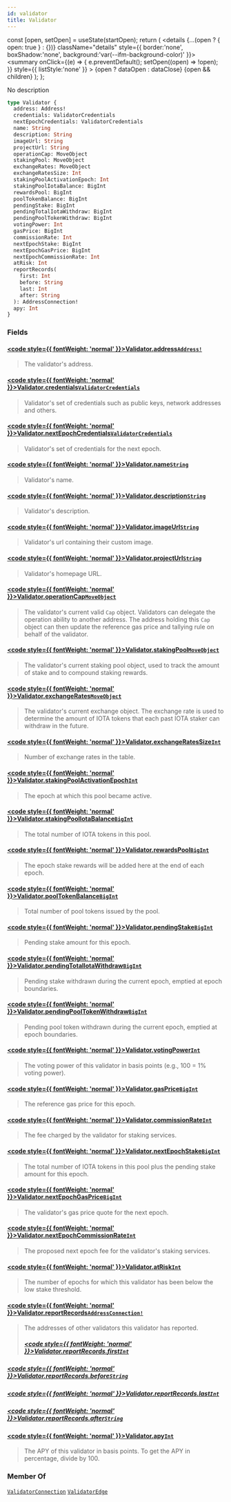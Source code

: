```yaml
---
id: validator
title: Validator
---
```









  const [open, setOpen] = useState(startOpen);
  return (
    <details {...(open ? { open: true } : {})} className="details" style={{ border:'none', boxShadow:'none', background:'var(--ifm-background-color)' }}>
      <summary
        onClick={(e) => {
          e.preventDefault();
          setOpen((open) => !open);
        }}
        style={{ listStyle:'none' }}
      >
      {open ? dataOpen : dataClose}
      </summary>
      {open && children}
    </details>
  );
};








No description


```graphql
type Validator {
  address: Address!
  credentials: ValidatorCredentials
  nextEpochCredentials: ValidatorCredentials
  name: String
  description: String
  imageUrl: String
  projectUrl: String
  operationCap: MoveObject
  stakingPool: MoveObject
  exchangeRates: MoveObject
  exchangeRatesSize: Int
  stakingPoolActivationEpoch: Int
  stakingPoolIotaBalance: BigInt
  rewardsPool: BigInt
  poolTokenBalance: BigInt
  pendingStake: BigInt
  pendingTotalIotaWithdraw: BigInt
  pendingPoolTokenWithdraw: BigInt
  votingPower: Int
  gasPrice: BigInt
  commissionRate: Int
  nextEpochStake: BigInt
  nextEpochGasPrice: BigInt
  nextEpochCommissionRate: Int
  atRisk: Int
  reportRecords(
    first: Int
    before: String
    last: Int
    after: String
  ): AddressConnection!
  apy: Int
}
```




### Fields

#### [<code style={{ fontWeight: 'normal' }}>Validator.<b>address</b></code>](#)<Bullet />[`Address!`](/references/iota-api/iota-graphql/reference/types/objects/address) <Badge class="badge badge--secondary" text="non-null"/> <Badge class="badge badge--secondary" text="object"/> 
> 
> 
> The validator's address.
> 

#### [<code style={{ fontWeight: 'normal' }}>Validator.<b>credentials</b></code>](#)<Bullet />[`ValidatorCredentials`](/references/iota-api/iota-graphql/reference/types/objects/validator-credentials) <Badge class="badge badge--secondary" text="object"/> 
> 
> 
> Validator's set of credentials such as public keys, network addresses and others.
> 

#### [<code style={{ fontWeight: 'normal' }}>Validator.<b>nextEpochCredentials</b></code>](#)<Bullet />[`ValidatorCredentials`](/references/iota-api/iota-graphql/reference/types/objects/validator-credentials) <Badge class="badge badge--secondary" text="object"/> 
> 
> 
> Validator's set of credentials for the next epoch.
> 

#### [<code style={{ fontWeight: 'normal' }}>Validator.<b>name</b></code>](#)<Bullet />[`String`](/references/iota-api/iota-graphql/reference/types/scalars/string) <Badge class="badge badge--secondary" text="scalar"/> 
> 
> 
> Validator's name.
> 

#### [<code style={{ fontWeight: 'normal' }}>Validator.<b>description</b></code>](#)<Bullet />[`String`](/references/iota-api/iota-graphql/reference/types/scalars/string) <Badge class="badge badge--secondary" text="scalar"/> 
> 
> 
> Validator's description.
> 

#### [<code style={{ fontWeight: 'normal' }}>Validator.<b>imageUrl</b></code>](#)<Bullet />[`String`](/references/iota-api/iota-graphql/reference/types/scalars/string) <Badge class="badge badge--secondary" text="scalar"/> 
> 
> 
> Validator's url containing their custom image.
> 

#### [<code style={{ fontWeight: 'normal' }}>Validator.<b>projectUrl</b></code>](#)<Bullet />[`String`](/references/iota-api/iota-graphql/reference/types/scalars/string) <Badge class="badge badge--secondary" text="scalar"/> 
> 
> 
> Validator's homepage URL.
> 

#### [<code style={{ fontWeight: 'normal' }}>Validator.<b>operationCap</b></code>](#)<Bullet />[`MoveObject`](/references/iota-api/iota-graphql/reference/types/objects/move-object) <Badge class="badge badge--secondary" text="object"/> 
> 
> 
> The validator's current valid `Cap` object. Validators can delegate
> the operation ability to another address. The address holding this `Cap` object
> can then update the reference gas price and tallying rule on behalf of the validator.
> 

#### [<code style={{ fontWeight: 'normal' }}>Validator.<b>stakingPool</b></code>](#)<Bullet />[`MoveObject`](/references/iota-api/iota-graphql/reference/types/objects/move-object) <Badge class="badge badge--secondary" text="object"/> 
> 
> 
> The validator's current staking pool object, used to track the amount of stake
> and to compound staking rewards.
> 

#### [<code style={{ fontWeight: 'normal' }}>Validator.<b>exchangeRates</b></code>](#)<Bullet />[`MoveObject`](/references/iota-api/iota-graphql/reference/types/objects/move-object) <Badge class="badge badge--secondary" text="object"/> 
> 
> 
> The validator's current exchange object. The exchange rate is used to determine
> the amount of IOTA tokens that each past IOTA staker can withdraw in the future.
> 

#### [<code style={{ fontWeight: 'normal' }}>Validator.<b>exchangeRatesSize</b></code>](#)<Bullet />[`Int`](/references/iota-api/iota-graphql/reference/types/scalars/int) <Badge class="badge badge--secondary" text="scalar"/> 
> 
> 
> Number of exchange rates in the table.
> 

#### [<code style={{ fontWeight: 'normal' }}>Validator.<b>stakingPoolActivationEpoch</b></code>](#)<Bullet />[`Int`](/references/iota-api/iota-graphql/reference/types/scalars/int) <Badge class="badge badge--secondary" text="scalar"/> 
> 
> 
> The epoch at which this pool became active.
> 

#### [<code style={{ fontWeight: 'normal' }}>Validator.<b>stakingPoolIotaBalance</b></code>](#)<Bullet />[`BigInt`](/references/iota-api/iota-graphql/reference/types/scalars/big-int) <Badge class="badge badge--secondary" text="scalar"/> 
> 
> 
> The total number of IOTA tokens in this pool.
> 

#### [<code style={{ fontWeight: 'normal' }}>Validator.<b>rewardsPool</b></code>](#)<Bullet />[`BigInt`](/references/iota-api/iota-graphql/reference/types/scalars/big-int) <Badge class="badge badge--secondary" text="scalar"/> 
> 
> 
> The epoch stake rewards will be added here at the end of each epoch.
> 

#### [<code style={{ fontWeight: 'normal' }}>Validator.<b>poolTokenBalance</b></code>](#)<Bullet />[`BigInt`](/references/iota-api/iota-graphql/reference/types/scalars/big-int) <Badge class="badge badge--secondary" text="scalar"/> 
> 
> 
> Total number of pool tokens issued by the pool.
> 

#### [<code style={{ fontWeight: 'normal' }}>Validator.<b>pendingStake</b></code>](#)<Bullet />[`BigInt`](/references/iota-api/iota-graphql/reference/types/scalars/big-int) <Badge class="badge badge--secondary" text="scalar"/> 
> 
> 
> Pending stake amount for this epoch.
> 

#### [<code style={{ fontWeight: 'normal' }}>Validator.<b>pendingTotalIotaWithdraw</b></code>](#)<Bullet />[`BigInt`](/references/iota-api/iota-graphql/reference/types/scalars/big-int) <Badge class="badge badge--secondary" text="scalar"/> 
> 
> 
> Pending stake withdrawn during the current epoch, emptied at epoch boundaries.
> 

#### [<code style={{ fontWeight: 'normal' }}>Validator.<b>pendingPoolTokenWithdraw</b></code>](#)<Bullet />[`BigInt`](/references/iota-api/iota-graphql/reference/types/scalars/big-int) <Badge class="badge badge--secondary" text="scalar"/> 
> 
> 
> Pending pool token withdrawn during the current epoch, emptied at epoch boundaries.
> 

#### [<code style={{ fontWeight: 'normal' }}>Validator.<b>votingPower</b></code>](#)<Bullet />[`Int`](/references/iota-api/iota-graphql/reference/types/scalars/int) <Badge class="badge badge--secondary" text="scalar"/> 
> 
> 
> The voting power of this validator in basis points (e.g., 100 = 1% voting power).
> 

#### [<code style={{ fontWeight: 'normal' }}>Validator.<b>gasPrice</b></code>](#)<Bullet />[`BigInt`](/references/iota-api/iota-graphql/reference/types/scalars/big-int) <Badge class="badge badge--secondary" text="scalar"/> 
> 
> 
> The reference gas price for this epoch.
> 

#### [<code style={{ fontWeight: 'normal' }}>Validator.<b>commissionRate</b></code>](#)<Bullet />[`Int`](/references/iota-api/iota-graphql/reference/types/scalars/int) <Badge class="badge badge--secondary" text="scalar"/> 
> 
> 
> The fee charged by the validator for staking services.
> 

#### [<code style={{ fontWeight: 'normal' }}>Validator.<b>nextEpochStake</b></code>](#)<Bullet />[`BigInt`](/references/iota-api/iota-graphql/reference/types/scalars/big-int) <Badge class="badge badge--secondary" text="scalar"/> 
> 
> 
> The total number of IOTA tokens in this pool plus
> the pending stake amount for this epoch.
> 

#### [<code style={{ fontWeight: 'normal' }}>Validator.<b>nextEpochGasPrice</b></code>](#)<Bullet />[`BigInt`](/references/iota-api/iota-graphql/reference/types/scalars/big-int) <Badge class="badge badge--secondary" text="scalar"/> 
> 
> 
> The validator's gas price quote for the next epoch.
> 

#### [<code style={{ fontWeight: 'normal' }}>Validator.<b>nextEpochCommissionRate</b></code>](#)<Bullet />[`Int`](/references/iota-api/iota-graphql/reference/types/scalars/int) <Badge class="badge badge--secondary" text="scalar"/> 
> 
> 
> The proposed next epoch fee for the validator's staking services.
> 

#### [<code style={{ fontWeight: 'normal' }}>Validator.<b>atRisk</b></code>](#)<Bullet />[`Int`](/references/iota-api/iota-graphql/reference/types/scalars/int) <Badge class="badge badge--secondary" text="scalar"/> 
> 
> 
> The number of epochs for which this validator has been below the
> low stake threshold.
> 

#### [<code style={{ fontWeight: 'normal' }}>Validator.<b>reportRecords</b></code>](#)<Bullet />[`AddressConnection!`](/references/iota-api/iota-graphql/reference/types/objects/address-connection) <Badge class="badge badge--secondary" text="non-null"/> <Badge class="badge badge--secondary" text="object"/> 
> 
> 
> The addresses of other validators this validator has reported.
> ##### [<code style={{ fontWeight: 'normal' }}>Validator.reportRecords.<b>first</b></code>](#)<Bullet />[`Int`](/references/iota-api/iota-graphql/reference/types/scalars/int) <Badge class="badge badge--secondary" text="scalar"/> 
> 
> 
> 
> 

##### [<code style={{ fontWeight: 'normal' }}>Validator.reportRecords.<b>before</b></code>](#)<Bullet />[`String`](/references/iota-api/iota-graphql/reference/types/scalars/string) <Badge class="badge badge--secondary" text="scalar"/> 
> 
> 
> 
> 

##### [<code style={{ fontWeight: 'normal' }}>Validator.reportRecords.<b>last</b></code>](#)<Bullet />[`Int`](/references/iota-api/iota-graphql/reference/types/scalars/int) <Badge class="badge badge--secondary" text="scalar"/> 
> 
> 
> 
> 

##### [<code style={{ fontWeight: 'normal' }}>Validator.reportRecords.<b>after</b></code>](#)<Bullet />[`String`](/references/iota-api/iota-graphql/reference/types/scalars/string) <Badge class="badge badge--secondary" text="scalar"/> 
> 
> 
> 
> 

#### [<code style={{ fontWeight: 'normal' }}>Validator.<b>apy</b></code>](#)<Bullet />[`Int`](/references/iota-api/iota-graphql/reference/types/scalars/int) <Badge class="badge badge--secondary" text="scalar"/> 
> 
> 
> The APY of this validator in basis points.
> To get the APY in percentage, divide by 100.
> 





### Member Of

[`ValidatorConnection`](/references/iota-api/iota-graphql/reference/types/objects/validator-connection)  <Badge class="badge badge--secondary" text="object"/><Bullet />[`ValidatorEdge`](/references/iota-api/iota-graphql/reference/types/objects/validator-edge)  <Badge class="badge badge--secondary" text="object"/>

